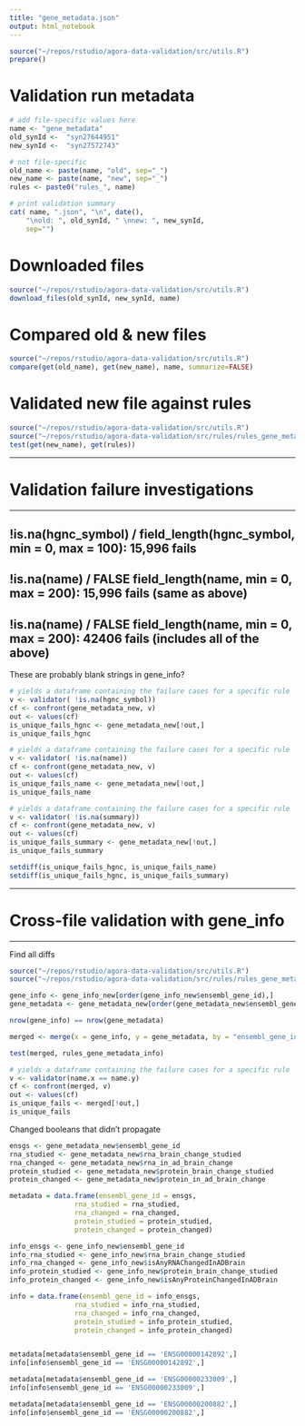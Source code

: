 ```yaml
---
title: "gene_metadata.json"
output: html_notebook
---
```


```r
source("~/repos/rstudio/agora-data-validation/src/utils.R")
prepare()
```

# Validation run metadata
```r
# add file-specific values here
name <- "gene_metadata"
old_synId <-  "syn27644951" 
new_synId <-  "syn27572743"

# not file-specific
old_name <- paste(name, "old", sep="_")
new_name <- paste(name, "new", sep="_")
rules <- paste0("rules_", name)

# print validation summary
cat( name, ".json", "\n", date(),
    "\nold: ", old_synId, " \nnew: ", new_synId,
    sep="")
```

# Downloaded files
```r
source("~/repos/rstudio/agora-data-validation/src/utils.R")
download_files(old_synId, new_synId, name)
```

# Compared old & new files
```r
source("~/repos/rstudio/agora-data-validation/src/utils.R")
compare(get(old_name), get(new_name), name, summarize=FALSE)
```


# Validated new file against rules
```r
source("~/repos/rstudio/agora-data-validation/src/utils.R")
source("~/repos/rstudio/agora-data-validation/src/rules/rules_gene_metadata.R")
test(get(new_name), get(rules))
```


***
# Validation failure investigations
***

## !is.na(hgnc_symbol) / field_length(hgnc_symbol, min = 0, max = 100): 15,996 fails
## !is.na(name) / FALSE	field_length(name, min = 0, max = 200): 15,996 fails (same as above)
## !is.na(name) / FALSE	field_length(name, min = 0, max = 200): 42406 fails (includes all of the above)

These are probably blank strings in gene_info?

```r
# yields a dataframe containing the failure cases for a specific rule
v <- validator(	!is.na(hgnc_symbol))
cf <- confront(gene_metadata_new, v)
out <- values(cf)
is_unique_fails_hgnc <- gene_metadata_new[!out,]
is_unique_fails_hgnc
```

```r
# yields a dataframe containing the failure cases for a specific rule
v <- validator(	!is.na(name))
cf <- confront(gene_metadata_new, v)
out <- values(cf)
is_unique_fails_name <- gene_metadata_new[!out,]
is_unique_fails_name
```

```r
# yields a dataframe containing the failure cases for a specific rule
v <- validator(	!is.na(summary))
cf <- confront(gene_metadata_new, v)
out <- values(cf)
is_unique_fails_summary <- gene_metadata_new[!out,]
is_unique_fails_summary
```


```r
setdiff(is_unique_fails_hgnc, is_unique_fails_name)
setdiff(is_unique_fails_hgnc, is_unique_fails_summary)
```

***
# Cross-file validation with gene_info
***

Find all diffs

```r
source("~/repos/rstudio/agora-data-validation/src/utils.R")
source("~/repos/rstudio/agora-data-validation/src/rules/rules_gene_metadata_info.R")

gene_info <- gene_info_new[order(gene_info_new$ensembl_gene_id),]
gene_metadata <- gene_metadata_new[order(gene_metadata_new$ensembl_gene_id),]

nrow(gene_info) == nrow(gene_metadata)

merged <- merge(x = gene_info, y = gene_metadata, by = "ensembl_gene_id", all = TRUE)

test(merged, rules_gene_metadata_info)
```


```r
# yields a dataframe containing the failure cases for a specific rule
v <- validator(name.x == name.y)
cf <- confront(merged, v)
out <- values(cf)
is_unique_fails <- merged[!out,]
is_unique_fails
```


Changed booleans that didn't propagate

```r
ensgs <- gene_metadata_new$ensembl_gene_id
rna_studied <- gene_metadata_new$rna_brain_change_studied
rna_changed <- gene_metadata_new$rna_in_ad_brain_change
protein_studied <- gene_metadata_new$protein_brain_change_studied
protein_changed <- gene_metadata_new$protein_in_ad_brain_change

metadata = data.frame(ensembl_gene_id = ensgs, 
                rna_studied = rna_studied, 
                rna_changed = rna_changed, 
                protein_studied = protein_studied, 
                protein_changed = protein_changed)

info_ensgs <- gene_info_new$ensembl_gene_id
info_rna_studied <- gene_info_new$rna_brain_change_studied
info_rna_changed <- gene_info_new$isAnyRNAChangedInADBrain
info_protein_studied <- gene_info_new$protein_brain_change_studied
info_protein_changed <- gene_info_new$isAnyProteinChangedInADBrain

info = data.frame(ensembl_gene_id = info_ensgs, 
                rna_studied = info_rna_studied, 
                rna_changed = info_rna_changed, 
                protein_studied = info_protein_studied, 
                protein_changed = info_protein_changed)


metadata[metadata$ensembl_gene_id == 'ENSG00000142892',]
info[info$ensembl_gene_id == 'ENSG00000142892',]

metadata[metadata$ensembl_gene_id == 'ENSG00000233009',]
info[info$ensembl_gene_id == 'ENSG00000233009',]

metadata[metadata$ensembl_gene_id == 'ENSG00000200882',]
info[info$ensembl_gene_id == 'ENSG00000200882',]
```